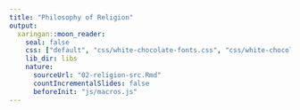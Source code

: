 ```yaml
---
title: "Philosophy of Religion"
output:
  xaringan::moon_reader:
    seal: false
    css: ["default", "css/white-chocolate-fonts.css", "css/white-chocolate.css"]
    lib_dir: libs
    nature:
      sourceUrl: "02-religion-src.Rmd"
      countIncrementalSlides: false
      beforeInit: "js/macros.js" 
--- 
```

